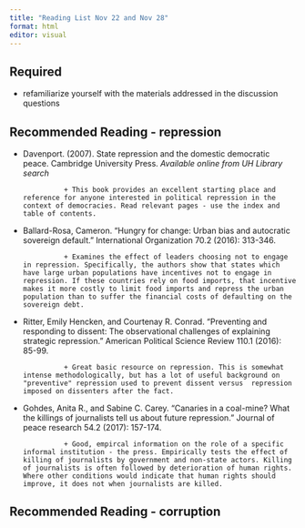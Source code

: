 ```yaml
---
title: "Reading List Nov 22 and Nov 28"
format: html
editor: visual
---
```


## Required

- refamiliarize yourself with the materials addressed in the discussion questions

## Recommended Reading - repression


+ Davenport. (2007). State repression and the domestic democratic peace. Cambridge University Press. *Available online from UH Library search* 

                + This book provides an excellent starting place and reference for anyone interested in political repression in the context of democracies. Read relevant pages - use the index and table of contents.
                
+ Ballard-Rosa, Cameron. “Hungry for change: Urban bias and autocratic sovereign default.”
International Organization 70.2 (2016): 313-346.

                + Examines the effect of leaders choosing not to engage in repression. Specifically, the authors show that states which have large urban populations have incentives not to engage in repression. If these countries rely on food imports, that incentive makes it more costly to limit food imports and repress the urban population than to suffer the financial costs of defaulting on the sovereign debt. 

+ Ritter, Emily Hencken, and Courtenay R. Conrad. “Preventing and responding to dissent:
The observational challenges of explaining strategic repression.” American Political Science
Review 110.1 (2016): 85-99.

                + Great basic resource on repression. This is somewhat intense methodologically, but has a lot of useful background on "preventive" repression used to prevent dissent versus  repression imposed on dissenters after the fact. 

+ Gohdes, Anita R., and Sabine C. Carey. “Canaries in a coal-mine? What the killings of
journalists tell us about future repression.” Journal of peace research 54.2 (2017): 157-174.
                
                + Good, empircal information on the role of a specific informal institution - the press. Empirically tests the effect of killing of journalists by government and non-state actors. Killing of journalists is often followed by deterioration of human rights. Where other conditions would indicate that human rights should improve, it does not when journalists are killed. 
                
                
## Recommended Reading - corruption



